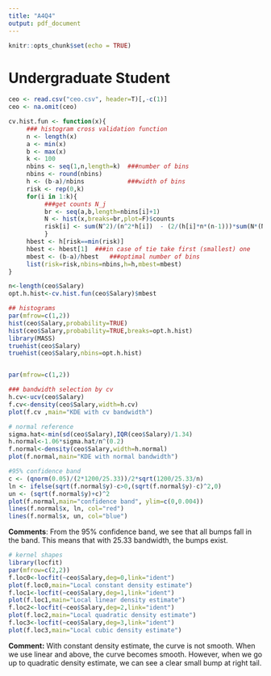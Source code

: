 ```yaml
---
title: "A4Q4"
output: pdf_document
---
```


```r
knitr::opts_chunk$set(echo = TRUE)
```

# Undergraduate Student

```r
ceo <- read.csv("ceo.csv", header=T)[,-c(1)]
ceo <- na.omit(ceo)

cv.hist.fun <- function(x){
     ### histogram cross validation function
     n <- length(x)
     a <- min(x)
     b <- max(x)
     k <- 100
     nbins <- seq(1,n,length=k)  ###number of bins
     nbins <- round(nbins)
     h <- (b-a)/nbins            ###width of bins
     risk <- rep(0,k)
     for(i in 1:k){
          ###get counts N_j
          br <- seq(a,b,length=nbins[i]+1)
          N <- hist(x,breaks=br,plot=F)$counts
          risk[i] <- sum(N^2)/(n^2*h[i])  - (2/(h[i]*n*(n-1)))*sum(N*(N-1))
          }
     hbest <- h[risk==min(risk)]
     hbest <- hbest[1]  ###in case of tie take first (smallest) one
     mbest <- (b-a)/hbest   ###optimal number of bins
     list(risk=risk,nbins=nbins,h=h,mbest=mbest)
}

n<-length(ceo$Salary)
opt.h.hist<-cv.hist.fun(ceo$Salary)$mbest

## histograms
par(mfrow=c(1,2))
hist(ceo$Salary,probability=TRUE)
hist(ceo$Salary,probability=TRUE,breaks=opt.h.hist)
library(MASS)
truehist(ceo$Salary)
truehist(ceo$Salary,nbins=opt.h.hist)


par(mfrow=c(1,2))

### bandwidth selection by cv
h.cv<-ucv(ceo$Salary) 
f.cv<-density(ceo$Salary,width=h.cv)
plot(f.cv ,main="KDE with cv bandwidth")

# normal reference
sigma.hat<-min(sd(ceo$Salary),IQR(ceo$Salary)/1.34)
h.normal<-1.06*sigma.hat/n^(0.2)
f.normal<-density(ceo$Salary,width=h.normal)
plot(f.normal,main="KDE with normal bandwidth")

#95% confidence band
c <- (qnorm(0.05)/(2*1200/25.33))/2*sqrt(1200/25.33/n)
ln <- ifelse(sqrt(f.normal$y)-c>0,(sqrt(f.normal$y)-c)^2,0)
un <- (sqrt(f.normal$y)+c)^2
plot(f.normal,main="confidence band", ylim=c(0,0.004))
lines(f.normal$x, ln, col="red")
lines(f.normal$x, un, col="blue")
```

**Comments**: From the 95% confidence band, we see that all bumps fall in the band. This means that with 25.33 bandwidth, the bumps exist.


```r
# kernel shapes
library(locfit)
par(mfrow=c(2,2))
f.loc0<-locfit(~ceo$Salary,deg=0,link="ident")
plot(f.loc0,main="Local constant density estimate")
f.loc1<-locfit(~ceo$Salary,deg=1,link="ident")
plot(f.loc1,main="Local linear density estimate")
f.loc2<-locfit(~ceo$Salary,deg=2,link="ident")
plot(f.loc2,main="Local quadratic density estimate")
f.loc3<-locfit(~ceo$Salary,deg=3,link="ident")
plot(f.loc3,main="Local cubic density estimate")
```

**Comment:** With constant density estimate, the curve is not smooth. When we use linear and above, the curve becomes smooth. However, when we go up to quadratic density estimate, we can see a clear small bump at right tail.















